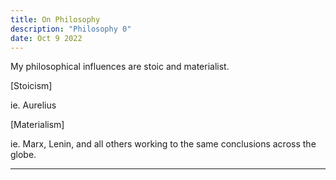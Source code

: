 ```yaml
---
title: On Philosophy
description: "Philosophy 0"
date: Oct 9 2022
---
```


My philosophical influences are stoic and materialist.

[Stoicism]

ie. Aurelius

[Materialism]

ie. Marx, Lenin, and all others working to the same conclusions across the globe.

----

